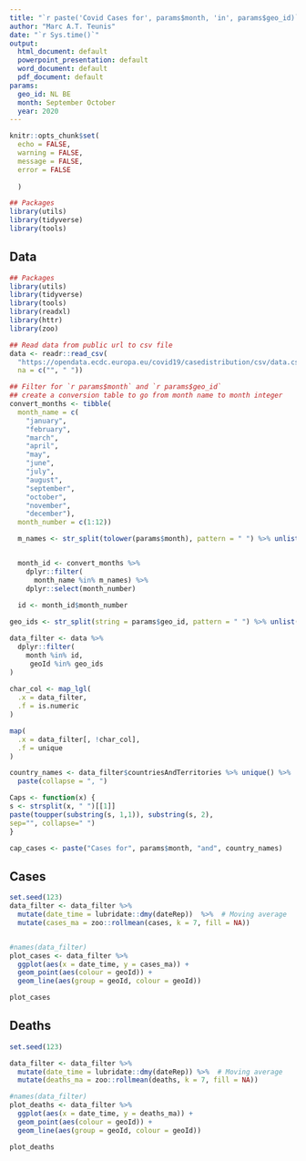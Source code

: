 ```yaml
---
title: "`r paste('Covid Cases for', params$month, 'in', params$geo_id)`"
author: "Marc A.T. Teunis"
date: "`r Sys.time()`"
output:
  html_document: default
  powerpoint_presentation: default
  word_document: default
  pdf_document: default
params:
  geo_id: NL BE
  month: September October
  year: 2020
---
```


```r
knitr::opts_chunk$set(
  echo = FALSE,
  warning = FALSE,
  message = FALSE,
  error = FALSE
  
  )
```


```r
## Packages
library(utils)
library(tidyverse)
library(tools)
```

## Data
```r
## Packages
library(utils)
library(tidyverse)
library(tools)
library(readxl) 
library(httr) 
library(zoo)

## Read data from public url to csv file
data <- readr::read_csv(
  "https://opendata.ecdc.europa.eu/covid19/casedistribution/csv/data.csv", 
  na = c("", " "))

```


```r

## Filter for `r params$month` and `r params$geo_id`
## create a conversion table to go from month name to month integer
convert_months <- tibble(
  month_name = c(
    "january",
    "february",
    "march",
    "april",
    "may",
    "june",
    "july",
    "august",
    "september",
    "october",
    "november",
    "december"),
  month_number = c(1:12))

  m_names <- str_split(tolower(params$month), pattern = " ") %>% unlist()


  month_id <- convert_months %>%
    dplyr::filter(
      month_name %in% m_names) %>% 
    dplyr::select(month_number)
  
  id <- month_id$month_number

geo_ids <- str_split(string = params$geo_id, pattern = " ") %>% unlist()

data_filter <- data %>%
  dplyr::filter(
    month %in% id,
     geoId %in% geo_ids
)
  
char_col <- map_lgl(
  .x = data_filter,
  .f = is.numeric 
)

map(
  .x = data_filter[, !char_col],
  .f = unique
)

country_names <- data_filter$countriesAndTerritories %>% unique() %>%
  paste(collapse = ", ")

Caps <- function(x) {
s <- strsplit(x, " ")[[1]]
paste(toupper(substring(s, 1,1)), substring(s, 2),
sep="", collapse=" ")
}

cap_cases <- paste("Cases for", params$month, "and", country_names)

```

## Cases
```r
set.seed(123)
data_filter <- data_filter %>% 
  mutate(date_time = lubridate::dmy(dateRep))  %>%  # Moving average
  mutate(cases_ma = zoo::rollmean(cases, k = 7, fill = NA))


#names(data_filter)
plot_cases <- data_filter %>%
  ggplot(aes(x = date_time, y = cases_ma)) +
  geom_point(aes(colour = geoId)) +
  geom_line(aes(group = geoId, colour = geoId)) 

plot_cases

```

## Deaths
```r
set.seed(123)

data_filter <- data_filter %>% 
  mutate(date_time = lubridate::dmy(dateRep)) %>%  # Moving average
  mutate(deaths_ma = zoo::rollmean(deaths, k = 7, fill = NA))

#names(data_filter)
plot_deaths <- data_filter %>%
  ggplot(aes(x = date_time, y = deaths_ma)) +
  geom_point(aes(colour = geoId)) +
  geom_line(aes(group = geoId, colour = geoId))

plot_deaths

```


